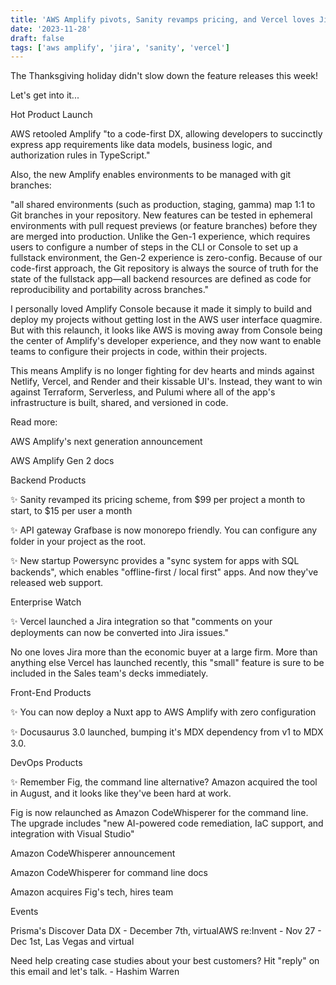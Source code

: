 ```yaml
---
title: 'AWS Amplify pivots, Sanity revamps pricing, and Vercel loves Jira'
date: '2023-11-28'
draft: false
tags: ['aws amplify', 'jira', 'sanity', 'vercel']
---
```


The Thanksgiving holiday didn't slow down the feature releases this week!

Let's get into it...

Hot Product Launch

AWS retooled Amplify "to a code-first DX, allowing developers to succinctly express app requirements like data models, business logic, and authorization rules in TypeScript."

Also, the new Amplify enables environments to be managed with git branches:

"all shared environments (such as production, staging, gamma) map 1:1 to Git branches in your repository. New features can be tested in ephemeral environments with pull request previews (or feature branches) before they are merged into production. Unlike the Gen-1 experience, which requires users to configure a number of steps in the CLI or Console to set up a fullstack environment, the Gen-2 experience is zero-config. Because of our code-first approach, the Git repository is always the source of truth for the state of the fullstack app—all backend resources are defined as code for reproducibility and portability across branches."

I personally loved Amplify Console because it made it simply to build and deploy my projects without getting lost in the AWS user interface quagmire. But with this relaunch, it looks like AWS is moving away from Console being the center of Amplify's developer experience, and they now want to enable teams to configure their projects in code, within their projects.

This means Amplify is no longer fighting for dev hearts and minds against Netlify, Vercel, and Render and their kissable UI's. Instead, they want to win against Terraform, Serverless, and Pulumi where all of the app's infrastructure is built, shared, and versioned in code.

Read more:

AWS Amplify's next generation announcement

AWS Amplify Gen 2 docs

Backend Products

✨ Sanity revamped its pricing scheme, from $99 per project a month to start, to $15 per user a month

✨ API gateway Grafbase is now monorepo friendly. You can configure any folder in your project as the root.

✨ New startup Powersync provides a "sync system for apps with SQL backends", which enables "offline-first / local first" apps. And now they've released web support.

Enterprise Watch

✨ Vercel launched a Jira integration so that "comments on your deployments can now be converted into Jira issues."

No one loves Jira more than the economic buyer at a large firm. More than anything else Vercel has launched recently, this "small" feature is sure to be included in the Sales team's decks immediately.

Front-End Products

✨ You can now deploy a Nuxt app to AWS Amplify with zero configuration

✨ Docusaurus 3.0 launched, bumping it's MDX dependency from v1 to MDX 3.0.

DevOps Products

✨ Remember Fig, the command line alternative? Amazon acquired the tool in August, and it looks like they've been hard at work.

Fig is now relaunched as Amazon CodeWhisperer for the command line. The upgrade includes "new AI-powered code remediation, IaC support, and integration with Visual Studio"

Amazon CodeWhisperer announcement

Amazon CodeWhisperer for command line docs

Amazon acquires Fig's tech, hires team

Events

Prisma's Discover Data DX - December 7th, virtualAWS re:Invent - Nov 27 - Dec 1st, Las Vegas and virtual

Need help creating case studies about your best customers? Hit "reply" on this email and let's talk. - Hashim Warren
